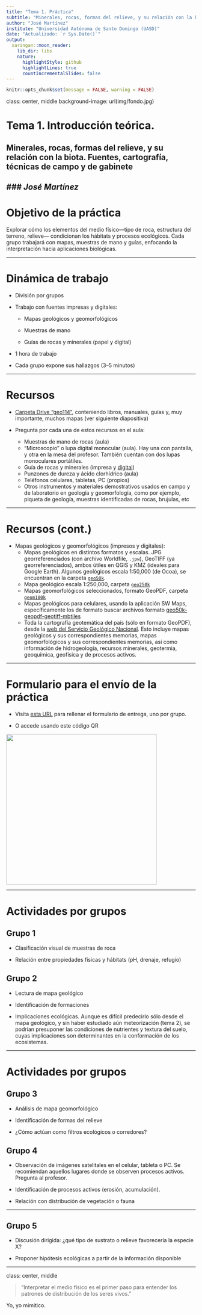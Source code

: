 ```yaml
---
title: "Tema 1. Práctica"
subtitle: "Minerales, rocas, formas del relieve, y su relación con la biota. Fuentes, cartografía, técnicas de campo y de gabinete"
author: "José Martínez"
institute: "Universidad Autónoma de Santo Domingo (UASD)"
date: "Actualizado: `r Sys.Date()`"
output:
  xaringan::moon_reader:
    lib_dir: libs
    nature:
      highlightStyle: github
      highlightLines: true
      countIncrementalSlides: false
---
```


```r
knitr::opts_chunk$set(message = FALSE, warning = FALSE)
```

class: center, middle
background-image: url(img/fondo.jpg)

# Tema 1. Introducción teórica.
## Minerales, rocas, formas del relieve, y su relación con la biota. Fuentes, cartografía, técnicas de campo y de gabinete
### *José Martínez*
---

# Objetivo de la práctica

Explorar cómo los elementos del medio físico—tipo de roca, estructura del terreno, relieve— condicionan los hábitats y procesos ecológicos. Cada grupo trabajará con mapas, muestras de mano y guías, enfocando la interpretación hacia aplicaciones biológicas.

---

# Dinámica de trabajo

- División por grupos

- Trabajo con fuentes impresas y digitales:

  - Mapas geológicos y geomorfológicos

  - Muestras de mano

  - Guías de rocas y minerales (papel y digital)

- 1 hora de trabajo

- Cada grupo expone sus hallazgos (3–5 minutos)

---

# Recursos

- [Carpeta Drive "geo114"](https://drive.google.com/drive/folders/1orlvmg86kad08FznStkmYaesxaTbzAQD?usp=drive_link), conteniendo libros, manuales, guías y, muy importante, muchos mapas (ver siguiente diapositiva)

- Pregunta por cada una de estos recursos en el aula:
  - Muestras de mano de rocas (aula)
  - "Microscopio" o lupa digital monocular (aula). Hay una con pantalla, y otra en la mesa del profesor. También cuentan con dos lupas monoculares portátiles.
  - Guía de rocas y minerales (impresa y [digital](https://drive.google.com/file/d/1KjxU6PigXEwXHR8GcirQJBvBvtZiTWIa/view?usp=drive_link))
  - Punzones de dureza y ácido clorhídrico (aula)
  - Teléfonos celulares, tabletas, PC (propios)
  - Otros instrumentos y materiales demostrativos usados en campo y de laboratorio en geología y geomorfología, como por ejemplo, piqueta de geología, muestras identificadas de rocas, brujulas, etc


---

# Recursos (cont.)

- Mapas geológicos y geomorfológicos (impresos y digitales):
  - Mapas geológicos en distintos formatos y escalas. JPG georreferenciados (con archivo Worldfile, `.jpw`), GeoTIFF (ya georreferenciados), ambos útiles en QGIS y KMZ (ideales para Google Earth). Algunos geológicos escala 1:50,000 (de Ocoa), se encuentran en la carpeta [`geo50k`](https://drive.google.com/drive/folders/1_J8Bw_K1Pnq-foJ1lh-s-fsFO9UMVWN1?usp=drive_link).
  - Mapa geológico escala 1:250,000, carpeta [`geo250k`](https://drive.google.com/drive/folders/1Bwh4_PpPlWTL3Lbz4O4fsIwnrXesXXFu?usp=drive_link)
  - Mapas geomorfológicos seleccionados, formato GeoPDF, carpeta [`geom100k`](https://drive.google.com/drive/folders/1qNFLHs3e7OyXXu2IKRQwitUxVHgR38kT?usp=drive_link)
  - Mapas geológicos para celulares, usando la aplicación SW Maps, específicamente los de formato buscar archivos formato [geo50k-geopdf-geotiff-mbtiles](https://drive.google.com/drive/folders/1686-LF6yR29go5nc3FQsK_E_hxP74dYP?usp=drive_link)
  - Toda la cartografía geotemática del país (sólo en formato GeoPDF), desde la [web del Servicio Geológico Nacional](https://sgn.gob.do/). Esto incluye mapas geológicos y sus correspondientes memorias, mapas geomorfológicos y sus correspondientes memorias, así como información de hidrogeología, recursos minerales, geotermia, geoquímica, geofísica y de procesos activos.

---

# Formulario para el envío de la práctica

- Visita [esta URL](https://odk.geofis.xyz/f/KXAX7AmHYEjIFbQpCM17whwGe01r3ej?st=Nxw0YJyRlIzTw$FbxjU!$ncaIvoz4ThokkbB2PXcw1A3PVFCgDjBdlvM8k5SmZjt) para rellenar el formulario de entrega, uno por grupo.

- O accede usando este código QR

<img src="qr-practica-1.jpg" width="400px">


---

# Actividades por grupos

## Grupo 1

- Clasificación visual de muestras de roca

- Relación entre propiedades físicas y hábitats (pH, drenaje, refugio)

## Grupo 2

- Lectura de mapa geológico

- Identificación de formaciones

- Implicaciones ecológicas. Aunque es difícil predecirlo sólo desde el mapa geológico, y sin haber estudiado aún meteorización (tema 2), se podrían presuponer las condiciones de nutrientes y textura del suelo, cuyas implicaciones son determinantes en la conformación de los ecosistemas.

---

# Actividades por grupos

## Grupo 3

- Análisis de mapa geomorfológico

- Identificación de formas del relieve

- ¿Cómo actúan como filtros ecológicos o corredores?

## Grupo 4

- Observación de imágenes satelitales en el celular, tableta o PC. Se recomiendan aquellos lugares donde se observen procesos activos. Pregunta al profesor.

- Identificación de procesos activos (erosión, acumulación).

- Relación con distribución de vegetación o fauna

---

## Grupo 5

- Discusión dirigida: ¿qué tipo de sustrato o relieve favorecería la especie X?

- Proponer hipótesis ecológicas a partir de la información disponible

---

class: center, middle


> "Interpretar el medio físico es el primer paso para entender los patrones de distribución de los seres vivos."

Yo, yo mimitico.
